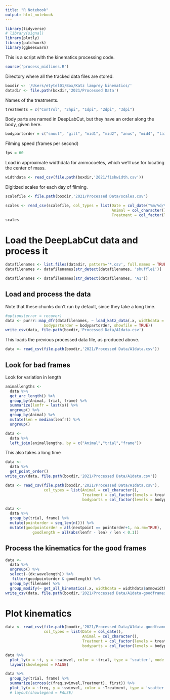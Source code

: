 ```yaml
---
title: "R Notebook"
output: html_notebook
---
```


```r
library(tidyverse)
# library(signal)
library(plotly)
library(patchwork)
library(ggbeeswarm)
```

This is a script with the kinematics processing code.
```r
source('process_midlines.R')
```

Directory where all the tracked data files are stored.
```r
boxdir <- '/Users/etytel01/Box/Katz lamprey kinematics/'
datadir <- file.path(boxdir,'2021/Processed Data')
```

Names of the treatments.
```r
treatments = c("Control", "2hpi", "1dpi", "2dpi", "3dpi")
```

Body parts are named in DeepLabCut, but they have an order along the body, given here.
```r
bodypartorder = c("snout", "gill", "mid1", "mid2", "anus", "mid4", "tailbase", "tailtip")
```

Filming speed (frames per second)
```r
fps = 60
```

Load in approximate widthdata for ammocoetes, which we'll use for locating the center of mass.
```r
widthdata <- read_csv(file.path(boxdir,'2021/fishwidth.csv'))
```

Digitized scales for each day of filming.
```r
scalefile <- file.path(boxdir,'2021/Processed Data/scales.csv')
```

```r
scales <- read_csv(scalefile, col_types = list(Date = col_date("%m/%d/%y"),
                                               Animal = col_character(),
                                               Treatment = col_factor(levels = treatments)))
scales
```

# Load the DeepLabCut data and process it

```r
datafilenames <- list.files(datadir, pattern='*.csv', full.names = TRUE, recursive = TRUE)
datafilenames <- datafilenames[str_detect(datafilenames, 'shuffle1')]
```

```r
datafilenames <- datafilenames[str_detect(datafilenames, 'A1')]
```

## Load and process the data

Note that these chunks don't run by default, since they take a long time.

```r
#options(error = recover)
data <- purrr::map_dfr(datafilenames, ~ load_katz_data(.x, widthdata = widthdata$ammowidth, fps = fps,
                 bodypartorder = bodypartorder, showfile = TRUE))
write_csv(data, file.path(boxdir,'Processed Data/A1data.csv')
```

This loads the previous processed data file, as produced above.
```r
data <- read_csv(file.path(boxdir,'2021/Processed Data/A1data.csv'))
```

## Look for bad frames

Look for variation in length
```r
animallengths <-
  data %>%
  get_arc_length() %>%
  group_by(Animal, trial, frame) %>%
  summarize(lenfr = last(s)) %>%
  ungroup() %>%
  group_by(Animal) %>%
  mutate(len = median(lenfr)) %>%
  ungroup()
```

```r
data <-
  data %>%
  left_join(animallengths, by = c("Animal","trial","frame"))
```

This also takes a long time
```r
data <-
  data %>%
  get_point_order()
write_csv(data, file.path(boxdir,'2021/Processed Data/A1data.csv'))
```

```r
data <- read_csv(file.path(boxdir,'2021/Processed Data/A1data.csv'), 
                 col_types = list(Animal = col_character(),
                                  Treatment = col_factor(levels = treatments),
                                  bodyparts = col_factor(levels = bodypartorder)))
```

```r
data <-
  data %>%
  group_by(trial, frame) %>%
  mutate(pointorder = seq_len(n())) %>%
  mutate(goodpointorder = all(nextpoint == pointorder+1, na.rm=TRUE),
            goodlength = all(abs(lenfr - len) / len < 0.1))
```

## Process the kinematics for the good frames

```r
data <-
  data %>%
  ungroup() %>%
  select(-(dx:wavelength)) %>%
   filter(goodpointorder & goodlength) %>%
  group_by(filename) %>%
  group_modify(~ get_all_kinematics(.x, widthdata = widthdata$ammowidth))
write_csv(data, file.path(boxdir,'2021/Processed Data/A1data-goodframes.csv'))
```


# Plot kinematics

```r
data <- read_csv(file.path(boxdir,'2021/Processed Data/A1data-goodframes.csv'),
                 col_types = list(Date = col_date(), 
                                  Animal = col_character(),
                                  Treatment = col_factor(levels = treatments),
                                  bodyparts = col_factor(levels = bodypartorder)))
```

```r
data %>%
  plot_ly(x = ~t, y = ~swimvel, color = ~trial, type = 'scatter', mode = 'lines') %>%
  layout(showlegend = FALSE)
```

```r
data %>%
  group_by(trial, frame) %>%
  summarize(across(c(freq,swimvel,Treatment), first)) %>%
  plot_ly(x = ~freq, y = ~swimvel, color = ~Treatment, type = 'scatter', mode = 'markers')
  # layout(showlegend = FALSE)
```

